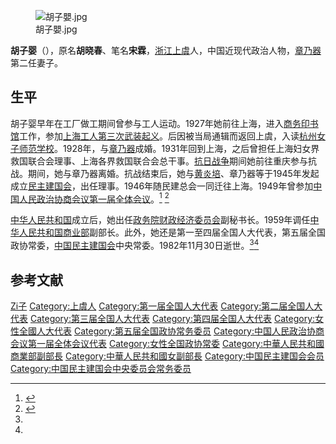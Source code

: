 {{NoteTA
| 1=zh-hans:胡子婴; zh-hant:胡子嬰;
}}

[[File:胡子嬰.jpg|thumb]]

'''胡子婴'''（{{bd|1907年|3月17日|1982年|11月30日}}），原名'''胡晓春'''、笔名'''宋霖'''，[[浙江|浙江]][[上虞|上虞]]人，中国近现代政治人物，[[章乃器|章乃器]]第二任妻子。

== 生平 ==
胡子婴早年在工厂做工期间曾参与工人运动。1927年她前往上海，进入[[商务印书馆|商务印书馆]]工作，参加[[上海工人三次武装起义|上海工人第三次武装起义]]。后因被当局通辑而返回上虞，入读[[杭州女子师范学校|杭州女子师范学校]]。1928年，与[[章乃器|章乃器]]成婚。1931年回到上海，之后曾担任上海妇女界救国联合会理事、上海各界救国联合会总干事。[[抗日战争|抗日战争]]期间她前往重庆参与抗战。期间，她与章乃器离婚。抗战结束后，她与[[黄炎培|黄炎培]]、章乃器等于1945年发起成立[[民主建国会|民主建国会]]，出任理事。1946年随民建总会一同迁往上海。1949年曾参加[[中国人民政治协商会议第一届全体会议|中国人民政治协商会议第一届全体会议]]。<ref name=shtong>{{cite web|url=http://shtong.gov.cn/node2/node2245/node64804/node64821/node64958/node64962/userobject1ai59404.html|title=《上海妇女志》胡子婴(1907～1982)|publisher=上海通|access-date=2014-11-10|archive-date=2016-04-27|archive-url=https://web.archive.org/web/20160427160431/http://www.shtong.gov.cn/node2/node2245/node64804/node64821/node64958/node64962/userobject1ai59404.html|dead-url=no}}</ref>
<ref name=mj>{{cite web|url=http://www.mjshsw.org.cn/shmj2011/node632/node636/u1ai1754432.html|title=胡子婴：一位带有传奇色彩的爱国女性|publisher=上海民建|access-date=2014-11-10|archive-date=2019-06-06|archive-url=https://web.archive.org/web/20190606065331/http://www.mjshsw.org.cn/shmj2011/node632/node636/u1ai1754432.html|dead-url=yes}}</ref>

[[中华人民共和国|中华人民共和国]]成立后，她出任[[政务院财政经济委员会|政务院财政经济委员会]]副秘书长。1959年调任[[中华人民共和国商业部|中华人民共和国商业部]]副部长。此外，她还是第一至四届全国人大代表，第五届全国政协常委，[[中国民主建国会|中国民主建国会]]中央常委。1982年11月30日逝世。<ref name=shtong /><ref name=mj />

== 参考文献 ==
{{reflist}}

{{中华全国民主青年联合总会第一届委员会}}
{{中国民主建国会第二届中央委员会}}
{{中国民主建国会第三届中央委员会}}
{{中华全国工商业联合会第四届执行委员会}}
{{中华全国民主妇女联合会第一届执行委员会}}
{{中华全国民主妇女联合会第二届执行委员会}}
{{中华人民共和国妇女联合会第三届执行委员会}}
{{中华全国妇女联合会第四届执行委员会}}

{{Authority control}}
{{DEFAULTSORT:Hu胡}}
[[Category:胡姓|Zi子]]
[[Category:上虞人|Category:上虞人]]
[[Category:第一届全国人大代表|Category:第一届全国人大代表]]
[[Category:第二届全国人大代表|Category:第二届全国人大代表]]
[[Category:第三届全国人大代表|Category:第三届全国人大代表]]
[[Category:第四届全国人大代表|Category:第四届全国人大代表]]
[[Category:女性全國人大代表|Category:女性全國人大代表]]
[[Category:第五届全国政协常务委员|Category:第五届全国政协常务委员]]
[[Category:中国人民政治协商会议第一届全体会议代表|Category:中国人民政治协商会议第一届全体会议代表]]
[[Category:女性全国政协常委|Category:女性全国政协常委]]
[[Category:中華人民共和國商業部副部長|Category:中華人民共和國商業部副部長]]
[[Category:中華人民共和國女副部長|Category:中華人民共和國女副部長]]
[[Category:中国民主建国会会员|Category:中国民主建国会会员]]
[[Category:中国民主建国会中央委员会常务委员|Category:中国民主建国会中央委员会常务委员]]